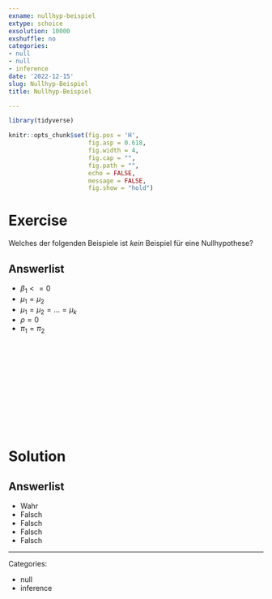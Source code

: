 ```yaml
---
exname: nullhyp-beispiel
extype: schoice
exsolution: 10000
exshuffle: no
categories:
- null
- null
- inference
date: '2022-12-15'
slug: Nullhyp-Beispiel
title: Nullhyp-Beispiel

---
```





```r
library(tidyverse)

```


```r
knitr::opts_chunk$set(fig.pos = 'H',
                      fig.asp = 0.618,
                      fig.width = 4,
                      fig.cap = "", 
                      fig.path = "",
                      echo = FALSE,
                      message = FALSE,
                      fig.show = "hold")
```






# Exercise

Welches der folgenden Beispiele ist *kein* Beispiel für eine Nullhypothese?

Answerlist
----------
* $\beta_1 <= 0$
* $\mu_1 = \mu_2$
* $\mu_1 = \mu_2 = ... = \mu_k$
* $\rho = 0$
* $\pi_1 = \pi_2$




</br>
</br>
</br>
</br>
</br>
</br>
</br>
</br>
</br>
</br>

# Solution


Answerlist
----------


* Wahr
* Falsch
* Falsch
* Falsch
* Falsch





---

Categories: 

- null
- inference

